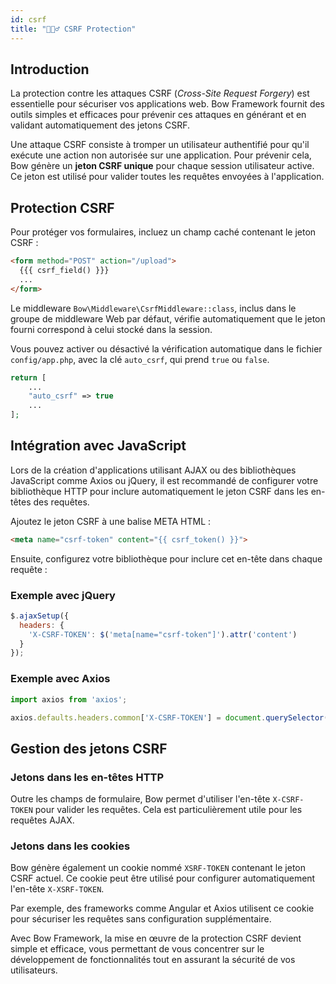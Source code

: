 ```yaml
---
id: csrf
title: "🙅🏽‍♂️ CSRF Protection"
---
```



## Introduction

La protection contre les attaques CSRF (*Cross-Site Request Forgery*) est essentielle pour sécuriser vos applications web. Bow Framework fournit des outils simples et efficaces pour prévenir ces attaques en générant et en validant automatiquement des jetons CSRF.

Une attaque CSRF consiste à tromper un utilisateur authentifié pour qu'il exécute une action non autorisée sur une application. Pour prévenir cela, Bow génère un **jeton CSRF unique** pour chaque session utilisateur active. Ce jeton est utilisé pour valider toutes les requêtes envoyées à l'application.

## Protection CSRF

Pour protéger vos formulaires, incluez un champ caché contenant le jeton CSRF :

```html
<form method="POST" action="/upload">
  {{{ csrf_field() }}}
  ...
</form>
```

Le middleware `Bow\Middleware\CsrfMiddleware::class`, inclus dans le groupe de middleware Web par défaut, vérifie automatiquement que le jeton fourni correspond à celui stocké dans la session.

Vous pouvez activer ou désactivé la vérification automatique dans le fichier `config/app.php`, avec la clé `auto_csrf`, qui prend `true` ou `false`.

```php
return [
    ...
    "auto_csrf" => true
    ...
];
```

## Intégration avec JavaScript

Lors de la création d'applications utilisant AJAX ou des bibliothèques JavaScript comme Axios ou jQuery, il est recommandé de configurer votre bibliothèque HTTP pour inclure automatiquement le jeton CSRF dans les en-têtes des requêtes.

Ajoutez le jeton CSRF à une balise META HTML :

```html
<meta name="csrf-token" content="{{ csrf_token() }}">
```

Ensuite, configurez votre bibliothèque pour inclure cet en-tête dans chaque requête :

### Exemple avec jQuery

```javascript
$.ajaxSetup({
  headers: {
    'X-CSRF-TOKEN': $('meta[name="csrf-token"]').attr('content')
  }
});
```

### Exemple avec Axios

```javascript
import axios from 'axios';

axios.defaults.headers.common['X-CSRF-TOKEN'] = document.querySelector('meta[name="csrf-token"]').getAttribute('content');
```

## Gestion des jetons CSRF

### Jetons dans les en-têtes HTTP

Outre les champs de formulaire, Bow permet d'utiliser l'en-tête `X-CSRF-TOKEN` pour valider les requêtes. Cela est particulièrement utile pour les requêtes AJAX.

### Jetons dans les cookies

Bow génère également un cookie nommé `XSRF-TOKEN` contenant le jeton CSRF actuel. Ce cookie peut être utilisé pour configurer automatiquement l'en-tête `X-XSRF-TOKEN`.

Par exemple, des frameworks comme Angular et Axios utilisent ce cookie pour sécuriser les requêtes sans configuration supplémentaire.

Avec Bow Framework, la mise en œuvre de la protection CSRF devient simple et efficace, vous permettant de vous concentrer sur le développement de fonctionnalités tout en assurant la sécurité de vos utilisateurs.

<SuggestionFeature />
